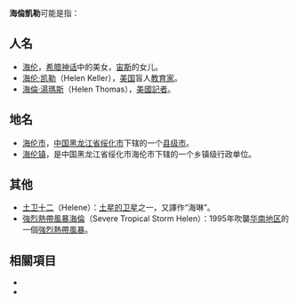 '''海倫凱勒
'''可能是指：

==人名==
* [[海伦_(神话)|海伦]]，[[希腊|希腊]][[神话|神话]]中的美女，[[宙斯|宙斯]]的女儿。
* [[海伦·凯勒|海伦·凯勒]]（Helen Keller），[[美国|美国]]盲人[[教育家|教育家]]。
* [[海倫·湯瑪斯|海倫·湯瑪斯]]（Helen Thomas），[[美國|美國]][[記者|記者]]。

==地名==
* [[海伦市|海伦市]]，[[中国|中国]][[黑龙江省|黑龙江省]][[绥化市|绥化市]]下辖的一个[[县级市|县级市]]。
* [[海伦镇|海伦镇]]，是中国黑龙江省绥化市海伦市下辖的一个乡镇级行政单位。

==其他==
* [[土卫十二|土卫十二]]（Helene）：[[土星的卫星|土星的卫星]]之一，又譯作“海琳”。
* [[強烈熱帶風暴海倫|強烈熱帶風暴海倫]]（Severe Tropical Storm Helen）：1995年吹襲[[华南地区|华南地区]]的一個[[強烈熱帶風暴|強烈熱帶風暴]]。
==相關項目== 
*{{Lookfrom|海伦}}
*{{Lookfrom|海倫}}

{{disambig|H|Cat=二字译名消歧义}}